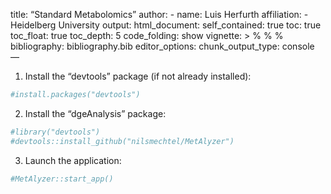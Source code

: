 title: "Standard Metabolomics"
author:
  - name: Luis Herfurth
    affiliation:
    - Heidelberg University
output:
  html_document:
    self_contained: true
    toc: true
    toc_float: true
    toc_depth: 5
    code_folding: show
vignette: >
  %\VignetteIndexEntry{Shiny App}
  %\VignetteEncoding{UTF-8}
  %\VignetteEngine{knitr::rmarkdown}
bibliography: bibliography.bib
editor_options:
  chunk_output_type: console
---


1. Install the "devtools" package (if not already installed):


```r
#install.packages("devtools")
```


2. Install the "dgeAnalysis" package:


```r
#library("devtools")
#devtools::install_github("nilsmechtel/MetAlyzer")
```


3. Launch the application:


```r
#MetAlyzer::start_app()
```